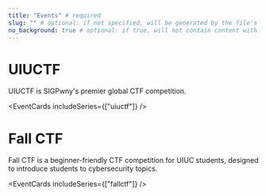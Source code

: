 ```yaml
---
title: "Events" # required
slug: "" # optional: if not specified, will be generated by the file's relative path
no_background: true # optional: if true, will not contain content with the rounded gray panel background
---
```


# UIUCTF

UIUCTF is SIGPwny's premier global CTF competition.

<EventCards includeSeries={["uiuctf"]} />
<br />

# Fall CTF

Fall CTF is a beginner-friendly CTF competition for UIUC students, designed to 
introduce students to cybersecurity topics.

<EventCards includeSeries={["fallctf"]} />